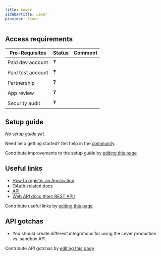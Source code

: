 ```yaml
---
title: Lever
sidebarTitle: Lever
provider: lever
---
```




<Overview />
<PreBuiltTooling provider={providers[pageMetadata.provider]} />
<PreBuiltUseCases />

## Access requirements
| Pre-Requisites | Status | Comment|
| - | - | - |
| Paid dev account | ❓ |  |
| Paid test account | ❓ |  |
| Partnership | ❓ | |
| App review | ❓ |  |
| Security audit | ❓ | |


## Setup guide

_No setup guide yet._

<Tip>Need help getting started? Get help in the [community](https://nango.dev/slack).</Tip>

<Note>Contribute improvements to the setup guide by [editing this page](https://github.com/nangohq/nango/tree/master/docs-v2/integrations/all/lever.mdx)</Note>


## Useful links

-   [How to register an Application](https://hire.lever.co/developer/oauth#getting-set-up-with-oauth)
-   [OAuth-related docs](https://hire.lever.co/developer/oauth#oauth-at-a-high-level)
-   [API](https://hire.lever.co/developer/documentation#lever-api-reference)
-   [Web API docs (their REST API)](https://hire.lever.co/developer/documentation)

<Note>Contribute useful links by [editing this page](https://github.com/nangohq/nango/tree/master/docs-v2/integrations/all/lever.mdx)</Note>

## API gotchas

- You should create different integrations for using the Lever production vs. sandbox API.

<Note>Contribute API gotchas by [editing this page](https://github.com/nangohq/nango/tree/master/docs-v2/integrations/all/lever.mdx)</Note>
